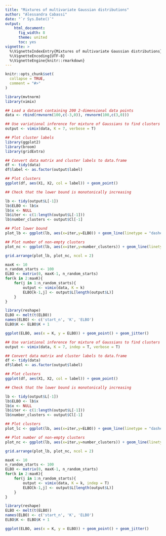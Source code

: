 ```yaml
---
title: "Mixtures of multivariate Gaussian distributions"
author: "Alessandra Cabassi"
date: "`r Sys.Date()`"
output: 
    html_document:
      fig_width: 8
      theme: united
      toc: yes
vignette: >
  %\VignetteIndexEntry{Mixtures of multivariate Gaussian distributions}
  %\VignetteEncoding{UTF-8}
  %\VignetteEngine{knitr::rmarkdown}
---
```


```r
knitr::opts_chunk$set(
  collapse = TRUE,
  comment = "#>"
)
```

```r
library(mvtnorm)
library(vimix)

## Load a dataset containing 200 2-dimensional data points
data <- rbind(rmvnorm(100,c(-3,0)), rmvnorm(100,c(3,0)))

## Use variational inference for mixture of Gaussians to find clusters
output <- vimix(data, K = 7, verbose = T)
```

```r
## Plot cluster labels
library(ggplot2)
library(broom)
library(gridExtra)

## Convert data matrix and cluster labels to data.frame
df <- tidy(data)
df$label <- as.factor(output$label)

## Plot clusters
ggplot(df, aes(X1, X2, col = label)) + geom_point()
```

```r
## Check that the lower bound is monotonically increasing

lb <- tidy(output$L[-1])
lb$ELBO <- lb$x
lb$x <- NULL
lb$iter <- c(1:length(output$L[-1]))
lb$number_clusters <- output$Cl[-1]

## Plot lower bound
plot_lb <- ggplot(lb, aes(x=iter,y=ELBO)) + geom_line(linetype = "dashed") + geom_point()

## Plot number of non-empty clusters
plot_nc <- ggplot(lb, aes(x=iter,y=number_clusters)) + geom_line(linetype = "dashed") + geom_point()

grid.arrange(plot_lb, plot_nc, ncol = 2)
```

```r
maxK <- 10
n_random_starts <- 100
ELBO <- matrix(0, maxK-1, n_random_starts)
for(k in 2:maxK){
    for(j in 1:n_random_starts){
        output <- vimix(data, K = k)
        ELBO[k-1,j] <- output$L[length(output$L)]
    }
}

library(reshape)
ELBO <- melt(t(ELBO))
names(ELBO) <- c('start_n', 'K', 'ELBO')
ELBO$K <- ELBO$K + 1

ggplot(ELBO, aes(x = K, y = ELBO)) + geom_point() + geom_jitter()
```

```r

## Use variational inference for mixture of Gaussians to find clusters
output <- vimix(data, K = 7, indep = T, verbose = T)
```

```r
## Convert data matrix and cluster labels to data.frame
df <- tidy(data)
df$label <- as.factor(output$label)

## Plot clusters
ggplot(df, aes(X1, X2, col = label)) + geom_point()
```

```r
## Check that the lower bound is monotonically increasing

lb <- tidy(output$L[-1])
lb$ELBO <- lb$x
lb$x <- NULL
lb$iter <- c(1:length(output$L[-1]))
lb$number_clusters <- output$Cl[-1]

## Plot clusters
plot_lc <- ggplot(lb, aes(x=iter,y=ELBO)) + geom_line(linetype = "dashed") + geom_point()

## Plot number of non-empty clusters
plot_nc <- ggplot(lb, aes(x=iter,y=number_clusters)) + geom_line(linetype = "dashed") + geom_point()

grid.arrange(plot_lb, plot_nc, ncol = 2)
```

```r
maxK <- 10
n_random_starts <- 100
ELBO <- matrix(0, maxK-1, n_random_starts)
for(k in 2:maxK){
    for(j in 1:n_random_starts){
        output <- vimix(data, K = k, indep = T)
        ELBO[k-1,j] <- output$L[length(output$L)]
    }
}

library(reshape)
ELBO <- melt(t(ELBO))
names(ELBO) <- c('start_n', 'K', 'ELBO')
ELBO$K <- ELBO$K + 1

ggplot(ELBO, aes(x = K, y = ELBO)) + geom_point() + geom_jitter()
```
